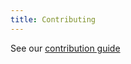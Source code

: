 ```yaml
---
title: Contributing
---
```


See our [contribution guide](https://github.com/commercetools/commercetools-docs-kit/blob/main/CONTRIBUTING.md)
